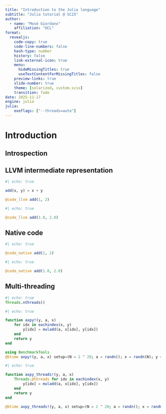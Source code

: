 ```yaml
---
title: "Introduction to the Julia language"
subtitle: "Julia tutorial @ SC25"
author:
  - name: "Mosè Giordano"
    affiliation: "UCL"
format:
  revealjs:
    code-copy: true
    code-line-numbers: false
    hash-type: number
    history: false
    link-external-icon: true
    menu:
      hideMissingTitles: true
      useTextContentForMissingTitles: false
    preview-links: true
    slide-number: true
    theme: [solarized, custom.scss]
    transition: fade
date: 2025-11-17
engine: julia
julia:
    exeflags: ["--threads=auto"]
---
```


# Introduction

## Introspection

## LLVM intermediate representation{.scrollable}

```julia
#| echo: true

add(x, y) = x + y

@code_llvm add(1, 2)
```

```julia
#| echo: true

@code_llvm add(1.0, 2.0)
```

## Native code{.scrollable}

```julia
#| echo: true

@code_native add(1, 2)
```

```julia
#| echo: true

@code_native add(1.0, 2.0)
```

## Multi-threading{.scrollable}

<!-- TODO: improve -->

```julia
#| echo: true
Threads.nthreads()
```

```julia
#| echo: true

function axpy!(y, a, x)
	for idx in eachindex(x, y)
		y[idx] = muladd(a, x[idx], y[idx])
	end
	return y
end

using BenchmarkTools
@btime axpy!(y, a, x) setup=(N = 2 ^ 20; a = randn(); x = randn(N); y = randn(N)) evals=1;
```

```julia
#| echo: true

function axpy_threads!(y, a, x)
	Threads.@threads for idx in eachindex(x, y)
		y[idx] = muladd(a, x[idx], y[idx])
	end
	return y
end

@btime axpy_threads!(y, a, x) setup=(N = 2 ^ 20; a = randn(); x = randn(N); y = randn(N)) evals=1;
```

<!-- Local Variables: -->
<!-- mode: markdown -->
<!-- auto-fill-function: nil -->
<!-- End: -->
